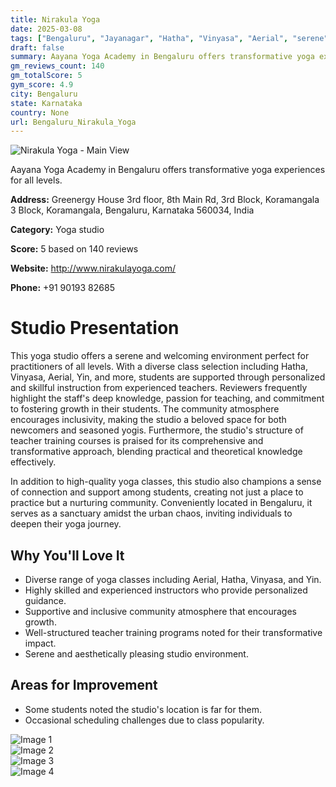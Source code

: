 ```yaml
---
title: Nirakula Yoga
date: 2025-03-08
tags: ["Bengaluru", "Jayanagar", "Hatha", "Vinyasa", "Aerial", "serene", "welcoming", "Bengaluru"]  
draft: false
summary: Aayana Yoga Academy in Bengaluru offers transformative yoga experiences for all levels.
gm_reviews_count: 140
gm_totalScore: 5
gym_score: 4.9
city: Bengaluru
state: Karnataka
country: None
url: Bengaluru_Nirakula_Yoga
---
```


<div className="aspect-[16/9] relative my-8">
  <img 
    src="https://lh5.googleusercontent.com/p/AF1QipN5310Aacz4dyKBYxckloZBH6-an_rCFCNbwFrE=w1920-h1080-k-no"
    alt="Nirakula Yoga - Main View"
    className="object-cover absolute inset-0 w-full h-full rounded-lg"
  />
</div>

Aayana Yoga Academy in Bengaluru offers transformative yoga experiences for all levels.

**Address:** Greenergy House 3rd floor, 8th Main Rd, 3rd Block, Koramangala 3 Block, Koramangala, Bengaluru, Karnataka 560034, India

**Category:** Yoga studio

**Score:** 5 based on 140 reviews

**Website:** http://www.nirakulayoga.com/

**Phone:** +91 90193 82685

# Studio Presentation

This yoga studio offers a serene and welcoming environment perfect for practitioners of all levels. With a diverse class selection including Hatha, Vinyasa, Aerial, Yin, and more, students are supported through personalized and skillful instruction from experienced teachers. Reviewers frequently highlight the staff's deep knowledge, passion for teaching, and commitment to fostering growth in their students. The community atmosphere encourages inclusivity, making the studio a beloved space for both newcomers and seasoned yogis. Furthermore, the studio's structure of teacher training courses is praised for its comprehensive and transformative approach, blending practical and theoretical knowledge effectively.

In addition to high-quality yoga classes, this studio also champions a sense of connection and support among students, creating not just a place to practice but a nurturing community. Conveniently located in Bengaluru, it serves as a sanctuary amidst the urban chaos, inviting individuals to deepen their yoga journey.

## Why You'll Love It

- Diverse range of yoga classes including Aerial, Hatha, Vinyasa, and Yin.
- Highly skilled and experienced instructors who provide personalized guidance.
- Supportive and inclusive community atmosphere that encourages growth.
- Well-structured teacher training programs noted for their transformative impact.
- Serene and aesthetically pleasing studio environment.

## Areas for Improvement

- Some students noted the studio's location is far for them.
- Occasional scheduling challenges due to class popularity.

<div className="grid grid-cols-1 xl:grid-cols-2 gap-4 my-8">
<div className="aspect-[4/3] relative"><img src="https://lh3.googleusercontent.com/p/AF1QipNjGMPRTV9PDN4AZ-qQyAuIz4q57M-6jtcQmYge=w1920-h1080-k-no" alt="Image 1" className="object-cover absolute inset-0 w-full h-full rounded-lg" /></div>
<div className="aspect-[4/3] relative"><img src="https://lh5.googleusercontent.com/p/AF1QipPBv6wuYY9ZXPEp0ND1Eb1WZFOUgEhgqSdwQYqE=w1920-h1080-k-no" alt="Image 2" className="object-cover absolute inset-0 w-full h-full rounded-lg" /></div>
<div className="aspect-[4/3] relative"><img src="https://lh5.googleusercontent.com/p/AF1QipO92zt6P7tJhzqaIwThpxhY23yLX5EhEfE1OH4B=w1920-h1080-k-no" alt="Image 3" className="object-cover absolute inset-0 w-full h-full rounded-lg" /></div>
<div className="aspect-[4/3] relative"><img src="https://lh3.googleusercontent.com/p/AF1QipMw_45Vv0xP2kTpnwoCB6KYyreepMd6rv9XfsHp=w1920-h1080-k-no" alt="Image 4" className="object-cover absolute inset-0 w-full h-full rounded-lg" /></div>
</div>